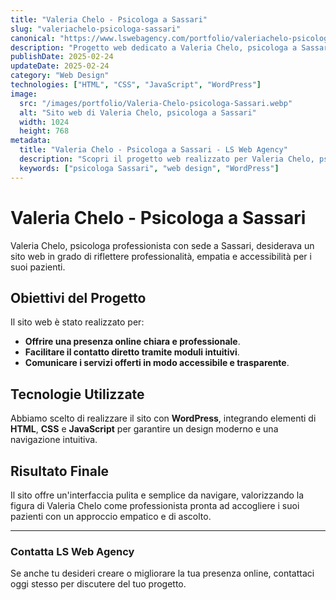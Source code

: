 ```yaml
---
title: "Valeria Chelo - Psicologa a Sassari"
slug: "valeriachelo-psicologa-sassari"
canonical: "https://www.lswebagency.com/portfolio/valeriachelo-psicologa-sassari/"
description: "Progetto web dedicato a Valeria Chelo, psicologa a Sassari."
publishDate: 2025-02-24
updateDate: 2025-02-24
category: "Web Design"
technologies: ["HTML", "CSS", "JavaScript", "WordPress"]
image:
  src: "/images/portfolio/Valeria-Chelo-psicologa-Sassari.webp"
  alt: "Sito web di Valeria Chelo, psicologa a Sassari"
  width: 1024
  height: 768
metadata:
  title: "Valeria Chelo - Psicologa a Sassari - LS Web Agency"
  description: "Scopri il progetto web realizzato per Valeria Chelo, psicologa a Sassari."
  keywords: ["psicologa Sassari", "web design", "WordPress"]
---
```


# Valeria Chelo - Psicologa a Sassari

Valeria Chelo, psicologa professionista con sede a Sassari, desiderava un sito web in grado di riflettere professionalità, empatia e accessibilità per i suoi pazienti.

## Obiettivi del Progetto

Il sito web è stato realizzato per:

- **Offrire una presenza online chiara e professionale**.
- **Facilitare il contatto diretto tramite moduli intuitivi**.
- **Comunicare i servizi offerti in modo accessibile e trasparente**.

## Tecnologie Utilizzate

Abbiamo scelto di realizzare il sito con **WordPress**, integrando elementi di **HTML**, **CSS** e **JavaScript** per garantire un design moderno e una navigazione intuitiva.

## Risultato Finale

Il sito offre un'interfaccia pulita e semplice da navigare, valorizzando la figura di Valeria Chelo come professionista pronta ad accogliere i suoi pazienti con un approccio empatico e di ascolto.

---

### Contatta LS Web Agency

Se anche tu desideri creare o migliorare la tua presenza online, contattaci oggi stesso per discutere del tuo progetto.

